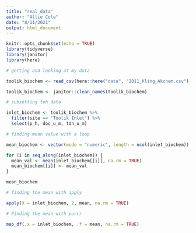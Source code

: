 ```yaml
---
title: "real data"
author: "Allie Cole"
date: "8/11/2021"
output: html_document
---
```


```r
knitr::opts_chunk$set(echo = TRUE)
library(tidyverse)
library(janitor)
library(here)
```

```r
# getting and looking at my data

toolik_biochem <- read_csv(here::here("data", "2011_Kling_Akchem.csv"), na = ".") 

toolik_biochem <- janitor::clean_names(toolik_biochem)

```


```r
# subsetting teh data 

inlet_biochem <- toolik_biochem %>% 
  filter(site == "Toolik Inlet") %>% 
  select(p_h, doc_u_m, tdn_u_m)

# finding mean value with a loop

mean_biochem <- vector(mode = "numeric", length = ncol(inlet_biochem))

for (i in seq_along(inlet_biochem)) {
  mean_val <- mean(inlet_biochem[[i]], na.rm = TRUE)
  mean_biochem[[i]] <- mean_val
}

mean_biochem

# finding the mean with apply 

apply(X = inlet_biochem, 2, mean, na.rm = TRUE)

# Finding the mean with purrr

map_df(.x = inlet_biochem, .f = mean, na.rm = TRUE)
```











